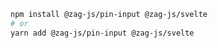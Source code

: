 ```bash
npm install @zag-js/pin-input @zag-js/svelte
# or
yarn add @zag-js/pin-input @zag-js/svelte
```
